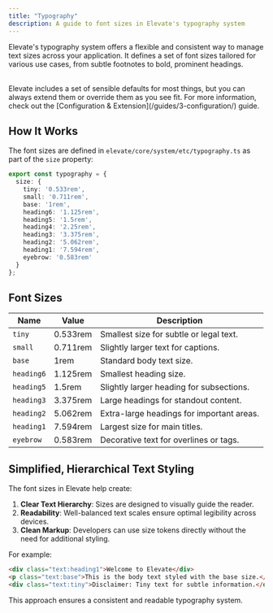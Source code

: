 ```yaml
---
title: "Typography"
description: A guide to font sizes in Elevate's typography system
---
```


Elevate's typography system offers a flexible and consistent way to manage text sizes across your application. It defines a set of font sizes tailored for various use cases, from subtle footnotes to bold, prominent headings.


<br/>

<Aside title="You've Gotta Start Somewhere, Right?">
Elevate includes a set of sensible defaults for most things, but you can always extend them or override them as you see fit. For more information, check out the [Configuration & Extension](/guides/3-configuration/) guide.
</Aside>

## How It Works

The font sizes are defined in `elevate/core/system/etc/typography.ts` as part of the `size` property:

```typescript
export const typography = {
  size: {
    tiny: '0.533rem',
    small: '0.711rem',
    base: '1rem',
    heading6: '1.125rem',
    heading5: '1.5rem',
    heading4: '2.25rem',
    heading3: '3.375rem',
    heading2: '5.062rem',
    heading1: '7.594rem',
    eyebrow: '0.583rem'
  }
};
```


## Font Sizes

| Name        | Value     | Description                                |
|-------------|-----------|--------------------------------------------|
| `tiny`      | 0.533rem  | Smallest size for subtle or legal text.    | 
| `small`     | 0.711rem  | Slightly larger text for captions.         | 
| `base`      | 1rem      | Standard body text size.                   |
| `heading6`  | 1.125rem  | Smallest heading size.                     | 
| `heading5`  | 1.5rem    | Slightly larger heading for subsections.   | 
| `heading3`  | 3.375rem  | Large headings for standout content.       | 
| `heading2`  | 5.062rem  | Extra-large headings for important areas.  |
| `heading1`  | 7.594rem  | Largest size for main titles.              | 
| `eyebrow`   | 0.583rem  | Decorative text for overlines or tags.     |


## Simplified, Hierarchical Text Styling

The font sizes in Elevate help create:
1. **Clear Text Hierarchy**: Sizes are designed to visually guide the reader.
2. **Readability**: Well-balanced text scales ensure optimal legibility across devices.
3. **Clean Markup**: Developers can use size tokens directly without the need for additional styling.

For example:
```html
<div class="text:heading1">Welcome to Elevate</div>
<p class="text:base">This is the body text styled with the base size.</p>
<div class="text:tiny">Disclaimer: Tiny text for subtle information.</div>
```

This approach ensures a consistent and readable typography system.

